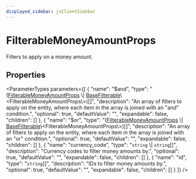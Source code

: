 ```yaml
---
displayed_sidebar: jsClientSidebar
---
```



# FilterableMoneyAmountProps

Filters to apply on a money amount.

## Properties

<ParameterTypes parameters={[
  {
    "name": "$and",
    "type": "([FilterableMoneyAmountProps](internal.internal-1.PricingTypes.FilterableMoneyAmountProps.mdx) \\| [BaseFilterable](../../DAL/interfaces/internal.internal-1.DAL.BaseFilterable.mdx)\\&#60;FilterableMoneyAmountProps\\&#62;)[]",
    "description": "An array of filters to apply on the entity, where each item in the array is joined with an \"and\" condition.",
    "optional": true,
    "defaultValue": "",
    "expandable": false,
    "children": []
  },
  {
    "name": "$or",
    "type": "([FilterableMoneyAmountProps](internal.internal-1.PricingTypes.FilterableMoneyAmountProps.mdx) \\| [BaseFilterable](../../DAL/interfaces/internal.internal-1.DAL.BaseFilterable.mdx)\\&#60;FilterableMoneyAmountProps\\&#62;)[]",
    "description": "An array of filters to apply on the entity, where each item in the array is joined with an \"or\" condition.",
    "optional": true,
    "defaultValue": "",
    "expandable": false,
    "children": []
  },
  {
    "name": "currency_code",
    "type": "`string` \\| `string`[]",
    "description": "Currency codes to filter money amounts by.",
    "optional": true,
    "defaultValue": "",
    "expandable": false,
    "children": []
  },
  {
    "name": "id",
    "type": "`string`[]",
    "description": "IDs to filter money amounts by.",
    "optional": true,
    "defaultValue": "",
    "expandable": false,
    "children": []
  }
]} />
